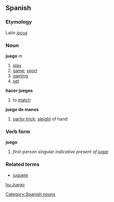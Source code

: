 ==Spanish==
===Etymology===
Latin ''[[iocus|jocus]]''

===Noun===
'''juego''' ''m''
 
# [[play]] 
# [[game]]; [[sport]]
# [[gaming]]
# [[set]]

'''hacer juegos'''
# to [[match]]
'''juego de manos'''
# [[parlor trick]]; [[sleight]] of hand 

===Verb form===
'''juego'''

# ''first-person singular indicative present of [[jugar]]''

===Related terms===
*[[juguete]]
[[Category:Spanish nouns]]

[[hu:Juego]]